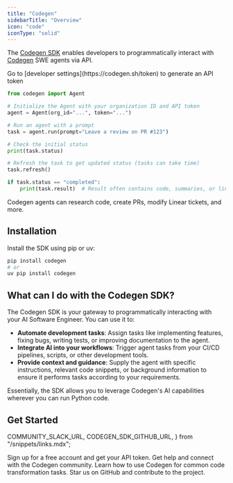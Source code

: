 ```yaml
---
title: "Codegen"
sidebarTitle: "Overview"
icon: "code"
iconType: "solid"
---
```


The [Codegen SDK](https://github.com/codegen-sh/codegen-sdk) enables developers to programmatically interact with [Codegen](https://codegen.com) SWE agents via API.

<Tip>
  Go to [developer settings](https://codegen.sh/token) to generate an API token
</Tip>

```python
from codegen import Agent

# Initialize the Agent with your organization ID and API token
agent = Agent(org_id="...", token="...")

# Run an agent with a prompt
task = agent.run(prompt="Leave a review on PR #123")

# Check the initial status
print(task.status)

# Refresh the task to get updated status (tasks can take time)
task.refresh()

if task.status == "completed":
    print(task.result)  # Result often contains code, summaries, or links
```

<Note>
  Codegen agents can research code, create PRs, modify Linear tickets, and more.
</Note>

## Installation

Install the SDK using pip or uv:

```bash
pip install codegen
# or
uv pip install codegen
```

## What can I do with the Codegen SDK?

The Codegen SDK is your gateway to programmatically interacting with your AI Software Engineer. You can use it to:

- **Automate development tasks**: Assign tasks like implementing features, fixing bugs, writing tests, or improving documentation to the agent.
- **Integrate AI into your workflows**: Trigger agent tasks from your CI/CD pipelines, scripts, or other development tools.
- **Provide context and guidance**: Supply the agent with specific instructions, relevant code snippets, or background information to ensure it performs tasks according to your requirements.

Essentially, the SDK allows you to leverage Codegen's AI capabilities wherever you can run Python code.

## Get Started

  COMMUNITY_SLACK_URL,
  CODEGEN_SDK_GITHUB_URL,
} from "/snippets/links.mdx";

<CardGroup cols={2}>
  <Card title="Create Account" icon="user-plus" href="https://codegen.sh/login">
    Sign up for a free account and get your API token.
  </Card>
  <Card title="Join our Slack" icon="slack" href={COMMUNITY_SLACK_URL}>
    Get help and connect with the Codegen community.
  </Card>
  <Card title="Tutorials" icon="diagram-project" href="/tutorials/at-a-glance">
    Learn how to use Codegen for common code transformation tasks.
  </Card>
  <Card title="View on GitHub" icon="github" href={CODEGEN_SDK_GITHUB_URL}>
    Star us on GitHub and contribute to the project.
  </Card>
</CardGroup>
